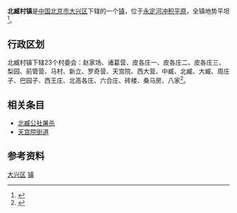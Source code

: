 {{中国乡级行政区
|景观照片文件名 = 
|景观照片描述 = 
|汉语拼音 = 
|其他语言 = 
|其他语言名称 = 
|旧称 = 
|地名出处 = 
|位置图文件名 = 
|位置图描述 = 
|自定义图片= 
|建置时间 = 
|政府驻地 = 
|毗邻 = 
|总面积 = 60.2平方千米
|总人口 = 
|总人口年份 = 
|户籍人口 = 1.66万
|户籍人口年份 = 
|常住人口 = 
|常住人口年份 = 
|人口密度 = 
|GDP = 
|GDP年份 = 
|邮政编码 = 102600
|电话区号 = 10
|官方网站 = 
|网站名称 = 
|11/01/15/109/000}}
'''北臧村镇'''是[[中华人民共和国|中国]][[北京市|北京市]][[大兴区|大兴区]]下辖的一个[[镇|镇]]，位于[[永定河|永定河]][[冲积平原|冲积平原]]，全镇地势平坦<ref>{{Cite web |url=http://www.chinaquhua.cn/beijing/daxingqu_beicunzhen.html |title=北臧村镇 |accessdate=2011-08-06 |archive-date=2011-11-28 |archive-url=https://web.archive.org/web/20111128125734/http://www.chinaquhua.cn/beijing/daxingqu_beicunzhen.html |dead-url=no }}</ref>。

==行政区划==
北臧村镇下辖23个村委会：赵家场、诸葛营、皮各庄一、皮各庄二、皮各庄三、梨园、前管营、马村、新立、罗奇营、天宫院、西大营、中臧、北臧、大臧、周庄子、巴园子、西王庄、北高各庄、六合庄、砖楼、桑马房、八家<ref>{{Cite web |url=http://www.xzqh.org/html/2008/0617/365.html |title=大兴区行政区划 |accessdate=2011-08-06 |archive-date=2011-09-20 |archive-url=https://web.archive.org/web/20110920183317/http://www.xzqh.org/html/2008/0617/365.html |dead-url=no }}</ref>。

==相关条目==
*[[大兴事件#北臧公社屠杀|北臧公社屠杀]]
*[[天宫院街道|天宫院街道]]

==参考资料==
{{Reflist|2}}

{{大兴区行政区划}}
{{北京行政区划小作品}}

[[Category:北京市乡镇|大兴区]]
[[Category:大兴区行政区划|镇]]